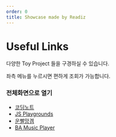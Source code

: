 ```yaml
---
order: 0
title: Showcase made by Readiz
---
```


# Useful Links

다양한 Toy Project 들을 구경하실 수 있습니다.

좌측 메뉴를 누르시면 편하게 조회가 가능합니다.

### 전체화면으로 열기

- [코딩노트](https://www.readiz.com/CodingNote/)
- [JS Playgrounds](https://www.readiz.com/JSPlaygrounds/)
- [운빨망겜](https://www.readiz.com/RandomGame/)
- [BA Music Player](https://www.readiz.com/BA-music-player/)

<Comment />